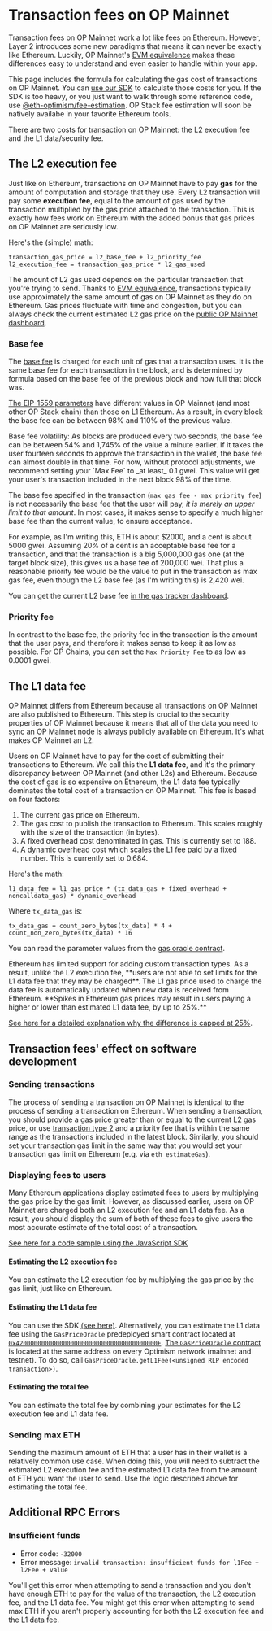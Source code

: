 
# Transaction fees on OP Mainnet

Transaction fees on OP Mainnet work a lot like fees on Ethereum.
However, Layer 2 introduces some new paradigms that means it can never be exactly like Ethereum.
Luckily, OP Mainnet's [EVM equivalence](https://medium.com/ethereum-optimism/introducing-evm-equivalence-5c2021deb306) makes these differences easy to understand and even easier to handle within your app.

This page includes the formula for calculating the gas cost of transactions on OP Mainnet.
You can [use our SDK](/tools/javascript/sdk-estimate-gas) to calculate those costs for you. If the SDK is too heavy, or you just want to walk through some reference code, use [@eth-optimism/fee-estimation](https://github.com/ethereum-optimism/optimism/tree/develop/packages/fee-estimation). OP Stack fee estimation will soon be natively availabe in your favorite Ethereum tools.

There are two costs for transaction on OP Mainnet: the L2 execution fee and the L1 data/security fee.

## The L2 execution fee

Just like on Ethereum, transactions on OP Mainnet have to pay **gas** for the amount of computation and storage that they use.
Every L2 transaction will pay some **execution fee**, equal to the amount of gas used by the transaction multiplied by the gas price attached to the transaction.
This is exactly how fees work on Ethereum with the added bonus that gas prices on OP Mainnet are seriously low.

Here's the (simple) math:

```
transaction_gas_price = l2_base_fee + l2_priority_fee
l2_execution_fee = transaction_gas_price * l2_gas_used
```

The amount of L2 gas used depends on the particular transaction that you're trying to send.
Thanks to [EVM equivalence](https://medium.com/ethereum-optimism/introducing-evm-equivalence-5c2021deb306), transactions typically use approximately the same amount of gas on OP Mainnet as they do on Ethereum.
Gas prices fluctuate with time and congestion, but you can always check the current estimated L2 gas price on the [public OP Mainnet dashboard](https://optimism.io/gas-tracker).



### Base fee

The [base fee](https://eips.ethereum.org/EIPS/eip-1559#simple-summary) is charged for each unit of gas that a transaction uses.
It is the same base fee for each transaction in the block, and is determined by formula based on the base fee of the previous block and how full that block was.


[The EIP-1559 parameters](/differences#eip-1559) have different values in OP Mainnet (and most other OP Stack chain) than those on L1 Ethereum.
As a result, in every block the base fee can be between 98% and 110% of the previous value. 

<Callout type="info">
Base fee volatility: As blocks are produced every two seconds, the base fee can be between 54% and 1,745% of the value a minute earlier. If it takes the user fourteen seconds to approve the transaction in the wallet, the base fee can almost double in that time.
For now, without protocol adjustments, we recommend setting your `Max Fee` to _at least_ 0.1 gwei. This value will get your user's transaction included in the next block 98% of the time.
</Callout>

The base fee specified in the transaction (`max_gas_fee - max_priority_fee`) is not necessarily the base fee that the user will pay, *it is merely an upper limit to that amount*.
In most cases, it makes sense to specify a much higher base fee than the current value, to ensure acceptance. 

For example, as I'm writing this, ETH is about $2000, and a cent is about 5000 gwei. 
Assuming 20% of a cent is an acceptable base fee for a transaction, and that the transaction is a big 5,000,000 gas one (at the target block size), this gives us a base fee of 200,000 wei. 
That plus a reasonable priority fee would be the value to put in the transaction as max gas fee, even though the L2 base fee (as I'm writing this) is 2,420 wei. 

You can get the current L2 base fee [in the gas tracker dashboard](https://optimism.io/gas-tracker).



### Priority fee

In contrast to the base fee, the priority fee in the transaction is the amount that the user pays, and therefore it makes sense to keep it as low as possible.
For OP Chains, you can set the `Max Priority Fee` to as low as 0.0001 gwei.


## The L1 data fee

OP Mainnet differs from Ethereum because all transactions on OP Mainnet are also published to Ethereum.
This step is crucial to the security properties of OP Mainnet because it means that all of the data you need to sync an OP Mainnet node is always publicly available on Ethereum.
It's what makes OP Mainnet an L2.

Users on OP Mainnet have to pay for the cost of submitting their transactions to Ethereum.
We call this the **L1 data fee**, and it's the primary discrepancy between OP Mainnet (and other L2s) and Ethereum.
Because the cost of gas is so expensive on Ethereum, the L1 data fee typically dominates the total cost of a transaction on OP Mainnet.
This fee is based on four factors:

1. The current gas price on Ethereum.
2. The gas cost to publish the transaction to Ethereum. This scales roughly with the size of the transaction (in bytes).
3. A fixed overhead cost denominated in gas. This is currently set to 188.
4. A dynamic overhead cost which scales the L1 fee paid by a fixed number. This is currently set to 0.684.

Here's the math:

```
l1_data_fee = l1_gas_price * (tx_data_gas + fixed_overhead + noncalldata_gas) * dynamic_overhead
```

Where `tx_data_gas` is:

```
tx_data_gas = count_zero_bytes(tx_data) * 4 + count_non_zero_bytes(tx_data) * 16
```

You can read the parameter values from the [gas oracle contract](https://explorer.optimism.io/address/0x420000000000000000000000000000000000000F#readContract).

<Callout type="warning">
Ethereum has limited support for adding custom transaction types.
As a result, unlike the L2 execution fee, **users are not able to set limits for the L1 data fee that they may be charged**.
The L1 gas price used to charge the data fee is automatically updated when new data is received from Ethereum.
**Spikes in Ethereum gas prices may result in users paying a higher or lower than estimated L1 data fee, by up to 25%.**

[See here for a detailed explanation why the difference is capped at 25%](https://help.optimism.io/hc/en-us/articles/4416677738907-What-happens-if-the-L1-gas-price-spikes-while-a-transaction-is-in-process).
</Callout>


## Transaction fees' effect on software development

### Sending transactions

The process of sending a transaction on OP Mainnet is identical to the process of sending a transaction on Ethereum.
When sending a transaction, you should provide a gas price greater than or equal to the current L2 gas price, or use [transaction type 2](https://www.educative.io/answers/type-0-vs-type-2-ethereum-transactions) and a priority fee that is within the same range as the transactions included in the latest block.
Similarly, you should set your transaction gas limit in the same way that you would set your transaction gas limit on Ethereum (e.g. via `eth_estimateGas`).


### Displaying fees to users

Many Ethereum applications display estimated fees to users by multiplying the gas price by the gas limit.
However, as discussed earlier, users on OP Mainnet are charged both an L2 execution fee and an L1 data fee.
As a result, you should display the sum of both of these fees to give users the most accurate estimate of the total cost of a transaction.

[See here for a code sample using the JavaScript SDK](/tools/javascript/sdk-estimate-gas)

#### Estimating the L2 execution fee

You can estimate the L2 execution fee by multiplying the gas price by the gas limit, just like on Ethereum.

#### Estimating the L1 data fee

You can use the SDK [(see here)](/tools/javascript/sdk-estimate-gas).
Alternatively, you can estimate the L1 data fee using the `GasPriceOracle` predeployed smart contract located at [`0x420000000000000000000000000000000000000F`](https://explorer.optimism.io/address/0x420000000000000000000000000000000000000F).
[The `GasPriceOracle` contract](https://github.com/ethereum-optimism/optimism/blob/develop/packages/contracts/contracts/L2/predeploys/OVM_GasPriceOracle.sol) is located at the same address on every Optimism network (mainnet and testnet).
To do so, call `GasPriceOracle.getL1Fee(<unsigned RLP encoded transaction>)`.

#### Estimating the total fee

You can estimate the total fee by combining your estimates for the L2 execution fee and L1 data fee.

### Sending max ETH

Sending the maximum amount of ETH that a user has in their wallet is a relatively common use case.
When doing this, you will need to subtract the estimated L2 execution fee and the estimated L1 data fee from the amount of ETH you want the user to send.
Use the logic described above for estimating the total fee.

## Additional RPC Errors

### Insufficient funds

- Error code: `-32000`
- Error message: `invalid transaction: insufficient funds for l1Fee + l2Fee + value`

You'll get this error when attempting to send a transaction and you don't have enough ETH to pay for the value of the transaction, the L2 execution fee, and the L1 data fee.
You might get this error when attempting to send max ETH if you aren't properly accounting for both the L2 execution fee and the L1 data fee.